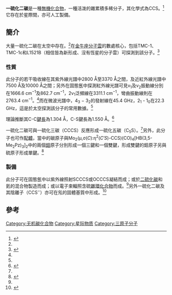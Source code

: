 {{Chembox
| ImageFile=Thioxoethenylidene-3D-vdW.png
|Section1={{Chembox Identifiers
| CASNo = 109545-32-6
| PubChem = 101170561
| ChemSpiderID = 10800798
| InChI=1S/C2S/c1-2-3
| InChIKey = NELREAXCVQVNGC-UHFFFAOYSA-N
| SMILES = [C+]#C[S-]
 }}
|Section2={{Chembox Properties
|C=2|S=1
 }}
}}
'''一硫化二碳'''是一種[[無機化合物|無機化合物]]，一種活泼的雜累積多稀分子，其化學式為CCS。<ref name="maier">{{cite journal|last1=Maier|first1=Günther|last2=Reisenauer|first2=Hans Peter|last3=Ruppel|first3=Raimund|title=Thioxoethenylidene C2S: A Matrix-Spectroscopic Study|journal=European Journal of Organic Chemistry|date=2004-10|volume=2004|issue=20|pages=4197–4202|doi=10.1002/ejoc.200400252}}</ref>它存在於星際間，亦可人工製備。

== 簡介 ==
大量一硫化二碳在太空中存在。<ref name="maier"/>在[[金牛座分子雲|金牛座分子雲]]的數處核心，包括TMC-1、TMC-1c和L1521B（相信皆為新形成、沒有恆星的分子雲）可探測到該分子。<ref name=roy>{{cite journal|last1=Roy|first1=Nirupam|last2=Datta|first2=Abhirup|last3=Momjian|first3=Emmanuel|last4=Sarma|first4=Anuj P.|title=Imaging of the CCS 22.3 GHz emission in the Taurus Molecular Cloud complex|arxiv=1106.4011|journal=The Astrophysical Journal|date=2011-09-20|volume=739|issue=1|pages=L4|doi=10.1088/2041-8205/739/1/L4|bibcode=2011ApJ...739L...4R}}</ref>

=== 性質 ===
此分子的若干吸收線在其紫外線光譜中2800 Å至3370 Å之間，及近紅外線光譜中7500 Å及10000 Å之間；另外在固態氬中探測紅外線光譜可見v<sub>1</sub>及v<sub>2</sub>振動線分別在1666.6 cm<sup>−1</sup>及862.7 cm<sup>−1</sup>，2v<sub>1</sub>泛頻線在3311.1 cm<sup>−1</sup>，彎曲振動線則在2763.4 cm<sup>−1</sup>。<ref name="maier"/>而在微波光譜中，4<sub>3</sub> − 3<sub>2</sub>的發射線在45.4 GHz，2<sub>1</sub> - 1<sub>0</sub>在22.3 GHz，這是於太空探測該分子的常用數據。<ref name=roy/>

理論推斷其C-C[[鍵長|鍵長]]為1.304 Å，C-S鍵長為1.550 Å。<ref>{{cite journal|last1=Xie|first1=Yaoming|last2=Schaefer|first2=Henry F.|title=Naked organosulfur clusters: The infrared spectrum of the C2S molecule|journal=The Journal of Chemical Physics|date=1992-03|volume=96|issue=5|pages=3714–3717|doi=10.1063/1.461874|bibcode=1992JChPh..96.3714X}}</ref>

一硫化二碳可與一硫化三碳（CCCS）反應形成一硫化五碳（C<sub>5</sub>S）。<ref name="maier"/>另外，此分子也可作[[配體|配體]]，當中的碳原子與Mo<sub>2</sub>(μ,σ(''C''):η<sup>2</sup>(''C′S'')-CCS)(CO)<sub>4</sub>[HB(3,5-Me<sub>2</sub>Pz)<sub>3</sub>]<sub>2</sub>中的兩個[[鉬|鉬]]原子分別形成一個三鍵和一個雙鍵，形成雙鍵的鉬原子另與硫原子形成單鍵。<ref>{{cite journal|last1=Caldwell|first1=Lorraine M.|last2=Hill|first2=Anthony F.|last3=Stranger|first3=Robert|last4=Terrett|first4=Richard N. L.|last5=von Nessi|first5=Kassetra M.|last6=Ward|first6=Jas S.|last7=Willis|first7=Anthony C.|title=Thioxoethenylidene (CCS) as a Bridging Ligand|journal=Organometallics|date=2015-01-12|volume=34|issue=1|pages=328–334|doi=10.1021/om5011319|hdl=1885/13701}}</ref>

=== 製備 ===
此分子可在固態氬中以紫外線照射SCCCS或OCCCS凝結而成；或於[[二硫化碳|二硫化碳]]和氦的混合物製造{{link-en|輝光放電|Glow discharge}}而成；或以電子束輻照含硫[[雜環化合物|雜環化合物]]而成。<ref name="maier"/>另外一硫化二碳及其陰離子（CCS<sup>−</sup>）亦可在氖的固體基質中形成。<ref>{{cite journal|last1=Riaplov|first1=Evgueni|last2=Wyss|first2=Muriel|last3=Maier|first3=John P|last4=Panten|first4=Dietmar|last5=Chambaud|first5=Gilberte|last6=Rosmus|first6=Pavel|last7=Fabian|first7=Juergen|title=Electronic absorption spectra of CCS− and CCS in neon matrices|journal=Journal of Molecular Spectroscopy|date=2003-11|volume=222|issue=1|pages=15–21|doi=10.1016/S0022-2852(02)00050-4|bibcode=2003JMoSp.222...15R}}</ref>

== 參考 ==
{{reflist}}


{{无机碳化合物}}
[[Category:无机碳化合物|Category:无机碳化合物]]
[[Category:星际物质|Category:星际物质]]
[[Category:三原子分子|Category:三原子分子]]
